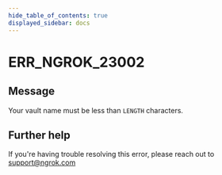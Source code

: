 ```yaml
---
hide_table_of_contents: true
displayed_sidebar: docs
---
```



# ERR_NGROK_23002

## Message

Your vault name must be less than `LENGTH` characters.

<ErrorDetails error="err_ngrok_23002" />

## Further help

If you're having trouble resolving this error, please reach out to [support@ngrok.com](mailto:support@ngrok.com?subject=Help%20with%20ERR_NGROK_23002)
